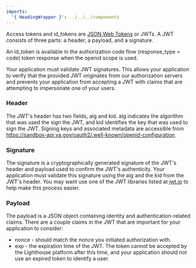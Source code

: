 ```yaml
---
imports:
  '{ HeadingWrapper }': ../../../components 
---
```


<HeadingWrapper heading="ID Token" id="id-token"/>

Access tokens and id_tokens are [JSON Web Tokens](https://jwt.io/) or JWTs. A JWT consists of three parts: a header, a payload, and a signature. 

An id_token is available in the authorization code flow (response_type = code) token response when the openid scope is used.

Your application must validate JWT signatures. This allows your application to verify that the provided JWT originates from our authorization servers and prevents your application from accepting a JWT with claims that are attempting to impersonate one of your users.

### Header

The JWT's header has two fields, alg and kid. alg indicates the algorithm that was used the sign the JWT, and kid identifies the key that was used to sign the JWT. Signing keys and associated metadata are accessible from 
https://sandbox-api.va.gov/oauth2/.well-known/openid-configuration.

### Signature

The signature is a cryptographically generated signature of the JWT's header and payload used to confirm the JWT's authenticity. Your application must validate this signature using the alg and the kid from the JWT's header. You may want use one of the JWT libraries listed at [jwt.io](https://jwt.io) to help make this process easier.

### Payload

The payload is a JSON object containing identity and authentication-related claims. There are a couple claims in the JWT that are important for your application to consider:
- nonce - should match the nonce you initiated authorization with.
- exp - the expiration time of the JWT. The token cannot be accepted by the Lighthouse platform after this time, and your application should not use an expired token to identify a user.